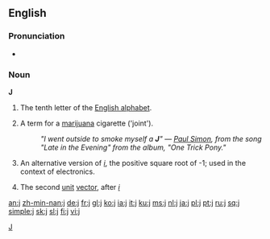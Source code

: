 {{see|J|Appendix:Variations of 'i'}}
{{wikipedia}}
==English==
[[Category:Latin letters|J]]

===Pronunciation===
*{{audio|en-us-j.ogg|Audio (US)}}

===Noun===
'''J'''

# The tenth letter of the [[Appendix:Roman script|English alphabet]].
# {{slang}} A term for a [[marijuana]] cigarette ('joint').
#: ''"I went outside to smoke myself a '''J'''" &mdash; [[w:Paul Simon (musician)|Paul Simon]], from the song "Late in the Evening" from the album, "One Trick Pony."''
# {{mathematics}} An alternative version of ''[[i]]'', the positive square root of -1; used in the context of electronics.
# {{mathematics}} The second [[unit]] [[vector]], after ''[[i]]''

[[an:j]]
[[zh-min-nan:j]]
[[de:j]]
[[fr:j]]
[[gl:j]]
[[ko:j]]
[[ia:j]]
[[it:j]]
[[ku:j]]
[[ms:j]]
[[nl:j]]
[[ja:j]]
[[pl:j]]
[[pt:j]]
[[ru:j]]
[[sq:j]]
[[simple:j]]
[[sk:j]]
[[sl:j]]
[[fi:j]]
[[vi:j]]